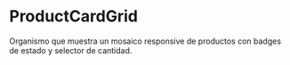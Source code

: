 
<Meta of={Stories} />

# ProductCardGrid

Organismo que muestra un mosaico responsive de productos con badges de estado y selector de cantidad.

<Story id="organisms-productcardgrid--default" />

<ArgsTable of={ProductCardGrid} story="Default" />
